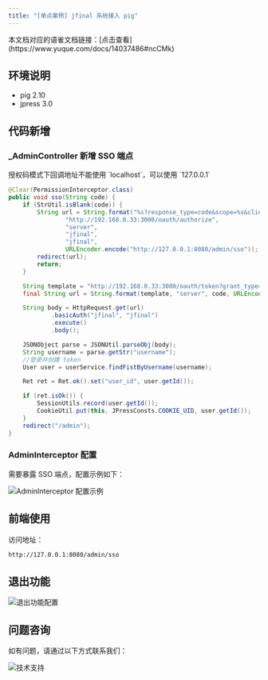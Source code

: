 ```yaml
---
title: "[单点案例] jfinal 系统接入 pig"
---
```


<Note>
本文档对应的语雀文档链接：[点击查看](https://www.yuque.com/docs/14037486#ncCMk)
</Note>

## 环境说明

- pig 2.10
- jpress 3.0

## 代码新增

### _AdminController 新增 SSO 端点

<Warning>
授权码模式下回调地址不能使用 `localhost`，可以使用 `127.0.0.1`
</Warning>

```java
@Clear(PermissionInterceptor.class)
public void sso(String code) {
    if (StrUtil.isBlank(code)) {
        String url = String.format("%s?response_type=code&scope=%s&client_id=%s&state=%s&redirect_uri=%s",
                "http://192.168.0.33:3000/oauth/authorize",
                "server",
                "jfinal",
                "jfinal",
                URLEncoder.encode("http://127.0.0.1:8080/admin/sso"));
        redirect(url);
        return;
    }

    String template = "http://192.168.0.33:3000/oauth/token?grant_type=authorization_code&scope=%s&code=%s&redirect_uri=%s";
    final String url = String.format(template, "server", code, URLEncoder.encode("http://127.0.0.1:8080/admin/sso"));

    String body = HttpRequest.get(url)
            .basicAuth("jfinal", "jfinal")
            .execute()
            .body();

    JSONObject parse = JSONUtil.parseObj(body);
    String username = parse.getStr("username");
    //登录并创建 token
    User user = userService.findFistByUsername(username);

    Ret ret = Ret.ok().set("user_id", user.getId());

    if (ret.isOk()) {
        SessionUtils.record(user.getId());
        CookieUtil.put(this, JPressConsts.COOKIE_UID, user.getId());
    }
    redirect("/admin");
}
```

### AdminInterceptor 配置

<Card title="AdminInterceptor 配置" icon="settings">
需要暴露 SSO 端点，配置示例如下：
</Card>

![AdminInterceptor 配置示例](https://cdn.nlark.com/yuque/0/2020/png/283679/1601984935397-5ae2cde1-1f39-46c5-a92f-4340a9b3eb29.png)

## 前端使用

访问地址：
```bash
http://127.0.0.1:8080/admin/sso
```

## 退出功能

![退出功能配置](https://cdn.nlark.com/yuque/0/2020/png/283679/1601985032140-9cc9d4b9-10f8-4fd2-9733-9d7e72aa17c6.png)

## 问题咨询

<Card title="技术支持" icon="help">
如有问题，请通过以下方式联系我们：
</Card>

![技术支持](https://cdn.nlark.com/yuque/0/2022/gif/283679/1662563973685-c22e9831-db66-42b5-973f-886d25d1e0e7.gif)


